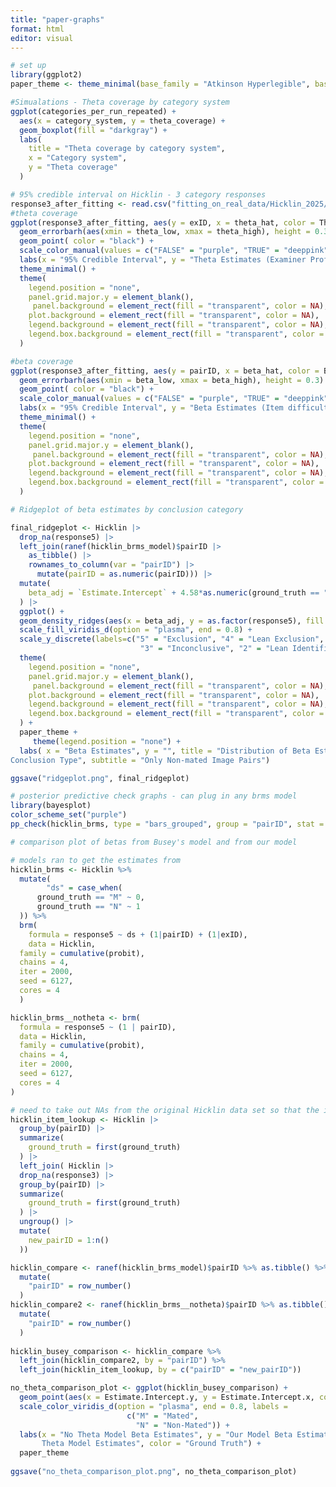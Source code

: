 ```yaml
---
title: "paper-graphs"
format: html
editor: visual
---
```


```r
# set up
library(ggplot2)
paper_theme <- theme_minimal(base_family = "Atkinson Hyperlegible", base_size = 16)
```

```r
#Simualations - Theta coverage by category system
ggplot(categories_per_run_repeated) +
  aes(x = category_system, y = theta_coverage) +
  geom_boxplot(fill = "darkgray") +
  labs(
    title = "Theta coverage by category system",
    x = "Category system",
    y = "Theta coverage"
  )
```

```r
# 95% credible interval on Hicklin - 3 category responses
response3_after_fitting <- read.csv("fitting_on_real_data/Hicklin_2025/Hicklin_3category_fitting.csv")
#theta coverage
ggplot(response3_after_fitting, aes(y = exID, x = theta_hat, color = ThetaContainsZero)) +
  geom_errorbarh(aes(xmin = theta_low, xmax = theta_high), height = 0.3) +
  geom_point( color = "black") +
  scale_color_manual(values = c("FALSE" = "purple", "TRUE" = "deeppink")) +
  labs(x = "95% Credible Interval", y = "Theta Estimates (Examiner Proficiency)") +
  theme_minimal() +
  theme(
    legend.position = "none",  
    panel.grid.major.y = element_blank(),
     panel.background = element_rect(fill = "transparent", color = NA),
    plot.background = element_rect(fill = "transparent", color = NA), 
    legend.background = element_rect(fill = "transparent", color = NA),
    legend.box.background = element_rect(fill = "transparent", color = NA)
  )

#beta coverage
ggplot(response3_after_fitting, aes(y = pairID, x = beta_hat, color = BetaContainsZero)) +
  geom_errorbarh(aes(xmin = beta_low, xmax = beta_high), height = 0.3) +
  geom_point( color = "black") +
  scale_color_manual(values = c("FALSE" = "purple", "TRUE" = "deeppink")) +
  labs(x = "95% Credible Interval", y = "Beta Estimates (Item difficulty)") +
  theme_minimal() +
  theme(
    legend.position = "none",  
    panel.grid.major.y = element_blank(),
     panel.background = element_rect(fill = "transparent", color = NA),
    plot.background = element_rect(fill = "transparent", color = NA), 
    legend.background = element_rect(fill = "transparent", color = NA),
    legend.box.background = element_rect(fill = "transparent", color = NA)
  )
```

```r
# Ridgeplot of beta estimates by conclusion category

final_ridgeplot <- Hicklin |>
  drop_na(response5) |>
  left_join(ranef(hicklin_brms_model)$pairID |>
    as_tibble() |> 
    rownames_to_column(var = "pairID") |>
      mutate(pairID = as.numeric(pairID))) |> 
  mutate(
    beta_adj = `Estimate.Intercept` + 4.58*as.numeric(ground_truth == "N")
  ) |>
  ggplot() + 
  geom_density_ridges(aes(x = beta_adj, y = as.factor(response5), fill = as.factor(response5))) +
  scale_fill_viridis_d(option = "plasma", end = 0.8) +
  scale_y_discrete(labels=c("5" = "Exclusion", "4" = "Lean Exclusion",
                             "3" = "Inconclusive", "2" = "Lean Identification", "1" = "Identification")) +
  theme(
    legend.position = "none",  
    panel.grid.major.y = element_blank(),
     panel.background = element_rect(fill = "transparent", color = NA),
    plot.background = element_rect(fill = "transparent", color = NA), 
    legend.background = element_rect(fill = "transparent", color = NA),
    legend.box.background = element_rect(fill = "transparent", color = NA)
  ) +
  paper_theme +
     theme(legend.position = "none") +
  labs( x = "Beta Estimates", y = "", title = "Distribution of Beta Estimates for Each 
Conclusion Type", subtitle = "Only Non-mated Image Pairs")

ggsave("ridgeplot.png", final_ridgeplot)
```

```r
# posterior predictive check graphs - can plug in any brms model
library(bayesplot)
color_scheme_set("purple")
pp_check(hicklin_brms, type = "bars_grouped", group = "pairID", stat = "median" )
```

```r
# comparison plot of betas from Busey's model and from our model

# models ran to get the estimates from
hicklin_brms <- Hicklin %>% 
  mutate(
        "ds" = case_when(
      ground_truth == "M" ~ 0,
      ground_truth == "N" ~ 1
  )) %>% 
  brm(
    formula = response5 ~ ds + (1|pairID) + (1|exID),
    data = Hicklin,
  family = cumulative(probit),
  chains = 4,
  iter = 2000,
  seed = 6127,
  cores = 4
  )

hicklin_brms__notheta <- brm(
  formula = response5 ~ (1 | pairID),
  data = Hicklin,
  family = cumulative(probit),
  chains = 4,
  iter = 2000,
  seed = 6127,
  cores = 4
)

# need to take out NAs from the original Hicklin data set so that the image pairs line up to their correct estimates when we join the data sets together
hicklin_item_lookup <- Hicklin |>
  group_by(pairID) |>
  summarize(
    ground_truth = first(ground_truth)
  ) |>
  left_join( Hicklin |>
  drop_na(response3) |>
  group_by(pairID) |>
  summarize(
    ground_truth = first(ground_truth)
  ) |>
  ungroup() |>
  mutate(
    new_pairID = 1:n()
  ))

hicklin_compare <- ranef(hicklin_brms_model)$pairID %>% as.tibble() %>% 
  mutate(
    "pairID" = row_number()
  )
hicklin_compare2 <- ranef(hicklin_brms__notheta)$pairID %>% as.tibble() %>% 
  mutate(
    "pairID" = row_number()
  )
  
hicklin_busey_comparison <- hicklin_compare %>% 
  left_join(hicklin_compare2, by = "pairID") %>% 
  left_join(hicklin_item_lookup, by = c("pairID" = "new_pairID"))

no_theta_comparison_plot <- ggplot(hicklin_busey_comparison) +
  geom_point(aes(x = Estimate.Intercept.y, y = Estimate.Intercept.x, color = ground_truth)) +
  scale_color_viridis_d(option = "plasma", end = 0.8, labels = 
                          c("M" = "Mated",
                            "N" = "Non-Mated")) +
  labs(x = "No Theta Model Beta Estimates", y = "Our Model Beta Estimates", title = "No Theta Model Estimates Vs. 
       Theta Model Estimates", color = "Ground Truth") +
  paper_theme 
  
ggsave("no_theta_comparison_plot.png", no_theta_comparison_plot)

```
